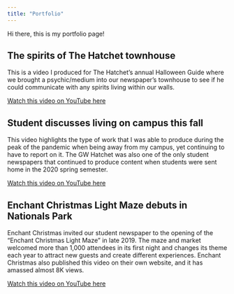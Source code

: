 ```yaml
---
title: "Portfolio"
---
```


Hi there, this is my portfolio page!

## The spirits of The Hatchet townhouse

This is a video I produced for The Hatchet's annual Halloween Guide where we brought a psychic/medium into our newspaper's townhouse to see if he could communicate with any spirits living within our walls.

[Watch this video on YouTube here](https://www.youtube.com/watch?v=ukJiyXG6t58&t=1s)


## Student discusses living on campus this fall

This video highlights the type of work that I was able to produce during the peak of the pandemic when being away from my campus, yet continuing to have to report on it. The GW Hatchet was also one of the only student newspapers that continued to produce content when students were sent home in the 2020 spring semester.

[Watch this video on YouTube here](https://www.youtube.com/watch?v=S9c6fvdxAQ0)


## Enchant Christmas Light Maze debuts in Nationals Park

Enchant Christmas invited our student newspaper to the opening of the "Enchant Christmas Light Maze" in late 2019. The maze and market welcomed more than 1,000 attendees in its first night and changes its theme each year to attract new guests and create different experiences. Enchant Christmas also published this video on their own website, and it has amassed almost 8K views. 

[Watch this video on YouTube here](https://www.youtube.com/watch?v=xSZ0TSWJTic&t=58s)
